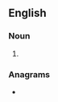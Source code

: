 ==English==

===Noun===
{{head|en|noun form}}

# {{plural of|en|decker}}

===Anagrams===
* {{anagrams|en|a=cdeekrs|redecks}}